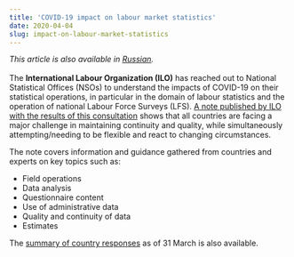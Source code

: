 ```yaml
---
title: 'COVID-19 impact on labour market statistics'
date: 2020-04-04
slug: impact-on-labour-market-statistics
---
```


_This article is also available in
[Russian](/impact-on-labour-market-statistics-RU.pdf)._<br /><br /> The
**International Labour Organization (ILO)** has reached out to National
Statistical Offices (NSOs) to understand the impacts of COVID-19 on their
statistical operations, in particular in the domain of labour statistics and the
operation of national Labour Force Surveys (LFS).
[A note published by ILO with the results of this consultation](https://ilostat.ilo.org/topics/covid-19/covid-19-impact-on-labour-market-statistics/)
shows that all countries are facing a major challenge in maintaining continuity
and quality, while simultaneously attempting/needing to be flexible and react to
changing circumstances.

The note covers information and guidance gathered from countries and experts on
key topics such as:

- Field operations
- Data analysis
- Questionnaire content
- Use of administrative data
- Quality and continuity of data
- Estimates

The
[summary of country responses](https://ilostat.ilo.org/topics/covid-19/covid-19-impact-on-labour-market-statistics/#elementor-toc__heading-anchor-9)
as of 31 March is also available.
